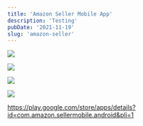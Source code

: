 ```yaml
---
title: 'Amazon Seller Mobile App'
description: 'Testing'
pubDate: '2021-11-19'
slug: 'amazon-seller'
---
```



![](images/home.webp)

![](images/search.webp)

![](images/advertise.webp)

![](images/payments.webp)

https://play.google.com/store/apps/details?id=com.amazon.sellermobile.android&pli=1
